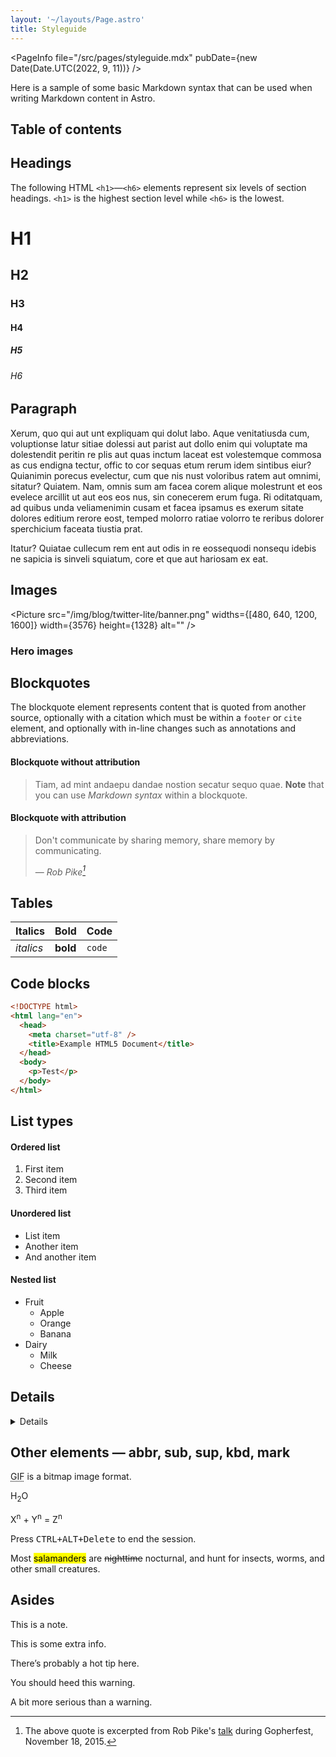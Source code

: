 ```yaml
---
layout: '~/layouts/Page.astro'
title: Styleguide
---
```



<PageInfo file="/src/pages/styleguide.mdx" pubDate={new Date(Date.UTC(2022, 9, 11))} />

Here is a sample of some basic Markdown syntax that can be used when writing Markdown content in Astro.

<aside
  class="prose-base mx-4 mb-4 max-w-[50%] rounded-xl bg-slate-200 px-4 py-1 text-slate-900 dark:bg-slate-800 sm:float-right sm:ml-8 sm:mr-0 md:-mr-32"
  aria-labelledby="toc"
>
  <h2 id="toc" class="!mt-4">
    Table of contents
  </h2>
  <TocList
    headings={[
      { text: 'Headings', slug: 'headings', depth: 0 },
      { text: 'Paragraph', slug: 'paragraph', depth: 0 },
      { text: 'Images', slug: 'images', depth: 0 },
      { text: 'Blockquotes', slug: 'blockquotes', depth: 0 },
      { text: 'Tables', slug: 'tables', depth: 0 },
      { text: 'Code blocks', slug: 'code-blocks', depth: 0 },
      { text: 'List Types', slug: 'list-types', depth: 0 },
      { text: 'Other elements', slug: 'other-elements--abbr-sub-sup-kbd-mark', depth: 0 },
      { text: 'Asides', slug: 'asides', depth: 0 },
    ]}
  />
</aside>

## Headings

The following HTML `<h1>`—`<h6>` elements represent six levels of section headings. `<h1>` is the highest section level while `<h6>` is the lowest.

# H1

## H2

### H3

#### H4

##### H5

###### H6

## Paragraph

Xerum, quo qui aut unt expliquam qui dolut labo. Aque venitatiusda cum, voluptionse latur sitiae dolessi aut parist aut dollo enim qui voluptate ma dolestendit peritin re plis aut quas inctum laceat est volestemque commosa as cus endigna tectur, offic to cor sequas etum rerum idem sintibus eiur? Quianimin porecus evelectur, cum que nis nust voloribus ratem aut omnimi, sitatur? Quiatem. Nam, omnis sum am facea corem alique molestrunt et eos evelece arcillit ut aut eos eos nus, sin conecerem erum fuga. Ri oditatquam, ad quibus unda veliamenimin cusam et facea ipsamus es exerum sitate dolores editium rerore eost, temped molorro ratiae volorro te reribus dolorer sperchicium faceata tiustia prat.

Itatur? Quiatae cullecum rem ent aut odis in re eossequodi nonsequ idebis ne sapicia is sinveli squiatum, core et que aut hariosam ex eat.

## Images

<Picture src="/img/blog/twitter-lite/banner.png" widths={[480, 640, 1200, 1600]} width={3576} height={1328} alt="" />

### Hero images

<div class="lg:bustout">
  <Picture
    src="/img/blog/twitter-lite/banner.png"
    class="!mt-0 w-full max-w-none"
    widths={[480, 640, 1200, 1600]}
    width={3576}
    height={1328}
    alt=""
  />
</div>

## Blockquotes

The blockquote element represents content that is quoted from another source, optionally with a citation which must be within a `footer` or `cite` element, and optionally with in-line changes such as annotations and abbreviations.

#### Blockquote without attribution

> Tiam, ad mint andaepu dandae nostion secatur sequo quae.
> **Note** that you can use _Markdown syntax_ within a blockquote.

#### Blockquote with attribution

> Don't communicate by sharing memory, share memory by communicating.
>
> — <cite>Rob Pike[^1]</cite>

[^1]: The above quote is excerpted from Rob Pike's [talk](https://www.youtube.com/watch?v=PAAkCSZUG1c) during Gopherfest, November 18, 2015.

## Tables

| Italics   | Bold     | Code   |
| --------- | -------- | ------ |
| _italics_ | **bold** | `code` |

## Code blocks

```html title="tacos.html" showLineNumbers {3-6} /charset/ /Test/
<!DOCTYPE html>
<html lang="en">
  <head>
    <meta charset="utf-8" />
    <title>Example HTML5 Document</title>
  </head>
  <body>
    <p>Test</p>
  </body>
</html>
```

## List types

#### Ordered list

1. First item
2. Second item
3. Third item

#### Unordered list

- List item
- Another item
- And another item

#### Nested list

- Fruit
  - Apple
  - Orange
  - Banana
- Dairy
  - Milk
  - Cheese

## Details

<Details title="This is the summary">

Here's some other content.

</Details>

## Other elements — abbr, sub, sup, kbd, mark

<abbr title="Graphics Interchange Format">GIF</abbr> is a bitmap image format.

H<sub>2</sub>O

X<sup>n</sup> + Y<sup>n</sup> = Z<sup>n</sup>

Press <kbd><kbd>CTRL</kbd>+<kbd>ALT</kbd>+<kbd>Delete</kbd></kbd> to end the session.

Most <mark>salamanders</mark> are <del>nighttime</del> nocturnal, and hunt for insects, worms, and other small creatures.

## Asides

<Aside type="note">

This is a note.

</Aside>

<Aside type="info">

This is some extra info.

</Aside>

<Aside type="tip">

There’s probably a hot tip here.

</Aside>

<Aside type="warning">

You should heed this warning.

</Aside>

<Aside type="danger">

A bit more serious than a warning.

</Aside>
